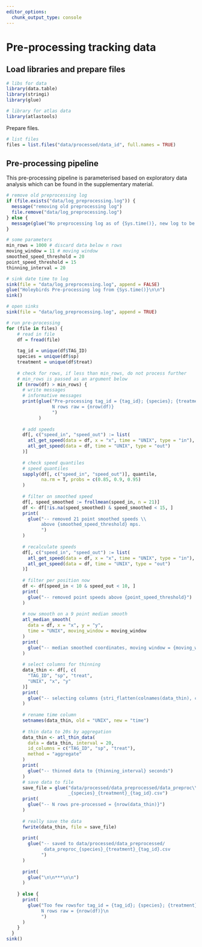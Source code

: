 ```yaml
---
editor_options: 
  chunk_output_type: console
---
```


# Pre-processing tracking data

## Load libraries and prepare files

```r
# libs for data
library(data.table)
library(stringi)
library(glue)

# library for atlas data
library(atlastools)
```

Prepare files.

```r
# list files
files = list.files("data/processed/data_id", full.names = TRUE)
```

## Pre-processing pipeline

This pre-processing pipeline is parameterised based on exploratory data analysis which can be found in the supplementary material.


```r
# remove old preprocessing log
if (file.exists("data/log_preprocessing.log")) {
  message("removing old preprocessing log")
  file.remove("data/log_preprocessing.log")
} else {
  message(glue("No preprocessing log as of {Sys.time()}, new log to be made"))
}

# some parameters
min_rows = 1000 # discard data below n rows
moving_window = 11 # moving window
smoothed_speed_threshold = 20
point_speed_threshold = 15
thinning_interval = 20

# sink date time to log
sink(file = "data/log_preprocessing.log", append = FALSE)
glue("Holeybirds Pre-processing log from {Sys.time()}\n\n")
sink()

# open sinks
sink(file = "data/log_preprocessing.log", append = TRUE)

# run pre-processing
for (file in files) {
    # read in file
    df = fread(file)
    
    tag_id = unique(df$TAG_ID)
    species = unique(df$sp)
    treatment = unique(df$treat)
    
    # check for rows, if less than min_rows, do not process further
    # min_rows is passed as an argument below
    if (nrow(df) > min_rows) {
      # write messages
      # informative messages
      print(glue("Pre-processing tag_id = {tag_id}; {species}; {treatment}
                 N rows raw = {nrow(df)}
                 ")
            )
      
      # add speeds
      df[, c("speed_in", "speed_out") := list(
        atl_get_speed(data = df, x = "x", time = "UNIX", type = "in"),
        atl_get_speed(data = df, time = "UNIX", type = "out")
      )]
      
      # check speed quantiles
      # speed quantiles
      sapply(df[, c("speed_in", "speed_out")], quantile,
             na.rm = T, probs = c(0.85, 0.9, 0.95)
      )
      
      # filter on smoothed speed
      df[, speed_smoothed := frollmean(speed_in, n = 21)]
      df <- df[!is.na(speed_smoothed) & speed_smoothed < 15, ]
      print(
        glue("-- removed 21 point smoothed speeds \\
             above {smoothed_speed_threshold} mps.
             ")
      )
      
      # recalculate speeds
      df[, c("speed_in", "speed_out") := list(
        atl_get_speed(data = df, x = "x", time = "UNIX", type = "in"),
        atl_get_speed(data = df, time = "UNIX", type = "out")
      )]
      
      # filter per position now
      df <- df[speed_in < 10 & speed_out < 10, ]
      print(
        glue("-- removed point speeds above {point_speed_threshold}")
      )
      
      # now smooth on a 9 point median smooth
      atl_median_smooth(
        data = df, x = "x", y = "y",
        time = "UNIX", moving_window = moving_window
      )
      print(
        glue("-- median smoothed coordinates, moving window = {moving_window}")
      )
      
      # select columns for thinning
      data_thin <- df[, c(
        "TAG_ID", "sp", "treat",
        "UNIX", "x", "y"
      )]
      print(
        glue("-- selecting columns {stri_flatten(colnames(data_thin), collapse = ', ')}")
      )
      
      # rename time column
      setnames(data_thin, old = "UNIX", new = "time")
      
      # thin data to 20s by aggregation
      data_thin <- atl_thin_data(
        data = data_thin, interval = 20,
        id_columns = c("TAG_ID", "sp", "treat"),
        method = "aggregate"
      )
      print(
        glue("-- thinned data to {thinning_interval} seconds")
      )      
      # save data to file
      save_file = glue("data/processed/data_preprocessed/data_preproc\\
                       _{species}_{treatment}_{tag_id}.csv")
      print(
        glue("-- N rows pre-processed = {nrow(data_thin)}")
      )
      
      # really save the data
      fwrite(data_thin, file = save_file)
      
      print(
        glue("-- saved to data/processed/data_preprocessed/
              data_preproc_{species}_{treatment}_{tag_id}.csv
             ")
      )
      
      print(
        glue("\n\n***\n\n")
      )
      
    } else {
      print(
        glue("Too few rowsfor tag_id = {tag_id}; {species}; {treatment}\\
             N rows raw = {nrow(df)}\n
             ")
      )
    }
  }
sink()
```

